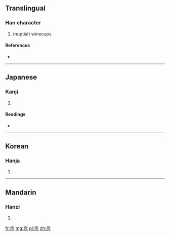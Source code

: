 ==Translingual==

===Han character===
{{Han char|rn=26|rad=卩|as=06|sn=8|four=|canj=弓水一尸山 (NEMSU)}}

# (nuptial) winecups

====References====
* {{Han ref|kx=0159.270|dkj=02864|dj=0365.090|hdz=10316.010|uh=537A|ud=21370}}

----

==Japanese==

===Kanji===
{{ja-kanji|grade=|rs=卩06}}

# {{defn|lang=ja|sort=卩06}}

====Readings====
* {{ja-readings|on=[[きん]] (kin)|kun=[[さかずき]] (sakazuki)}}

----

==Korean==

===Hanja===
{{ko-hanja|hangeul=근|rv=geun|mr=kŭn}}

# {{defn|lang=ko|sort=卩06}}

----

==Mandarin==

===Hanzi===
{{cmn-hanzi|pin=[[jǐn]] ([[jin3]])|wg=chin<sup>3</sup>}}

# {{defn|lang=cmn|sort=卩06}}

[[fr:卺]]
[[mg:卺]]
[[pl:卺]]
[[zh:卺]]